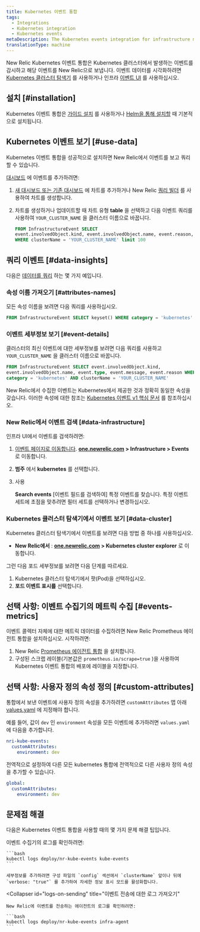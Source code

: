 ```yaml
---
title: Kubernetes 이벤트 통합
tags:
  - Integrations
  - Kubernetes integration
  - Kubernetes events
metaDescription: The Kubernetes events integration for infrastructure monitoring watches for events happening in Kubernetes clusters and sends them to New Relic.
translationType: machine
---
```


New Relic Kubernetes 이벤트 통합은 Kubernetes 클러스터에서 발생하는 이벤트를 감시하고 해당 이벤트를 New Relic으로 보냅니다. 이벤트 데이터를 시각화하려면 [Kubernetes 클러스터 탐색기](/docs/integrations/kubernetes-integration/cluster-explorer/kubernetes-cluster-explorer) 를 사용하거나 인프라 [이벤트 UI](/docs/infrastructure/new-relic-infrastructure/infrastructure-ui-pages/infrastructure-events-page-live-feed-every-config-change) 를 사용하십시오.

## 설치 [#installation]

Kubernetes 이벤트 통합은 [가이드 설치](/docs/kubernetes-pixie/kubernetes-integration/installation/kubernetes-integration-install-configure) 를 사용하거나 [Helm을 통해 설치할](/docs/kubernetes-pixie/kubernetes-integration/installation/install-kubernetes-integration-using-helm) 때 기본적으로 설치됩니다.

## Kubernetes 이벤트 보기 [#use-data]

Kubernetes 이벤트 통합을 성공적으로 설치하면 New Relic에서 이벤트를 보고 쿼리할 수 있습니다.

[대시보드](/docs/dashboards/new-relic-one-dashboards/get-started/introduction-new-relic-one-dashboards) 에 이벤트를 추가하려면:

1. [새 대시보드 또는 기존 대시보드](/docs/query-your-data/explore-query-data/dashboards/introduction-dashboards/) 에 차트를 추가하거나 New Relic [쿼리 빌더](/docs/chart-builder/use-chart-builder/get-started/introduction-chart-builder) 를 사용하여 차트를 생성합니다.

2. 차트를 생성하거나 업데이트할 때 차트 유형 **table** 을 선택하고 다음 이벤트 쿼리를 사용하여 `YOUR_CLUSTER_NAME` 을 클러스터 이름으로 바꿉니다.

   ```sql
   FROM InfrastructureEvent SELECT
   event.involvedObject.kind, event.involvedObject.name, event.reason,event.message
   WHERE clusterName = 'YOUR_CLUSTER_NAME' limit 100
   ```

## 쿼리 이벤트 [#data-insights]

다음은 [데이터를 쿼리](/docs/using-new-relic/data/understand-data/query-new-relic-data) 하는 몇 가지 예입니다.

### 속성 이름 가져오기 [#attributes-names]

모든 속성 이름을 보려면 다음 쿼리를 사용하십시오.

```sql
FROM InfrastructureEvent SELECT keyset() WHERE category = 'kubernetes'
```

### 이벤트 세부정보 보기 [#event-details]

클러스터의 최신 이벤트에 대한 세부정보를 보려면 다음 쿼리를 사용하고 `YOUR_CLUSTER_NAME` 을 클러스터 이름으로 바꿉니다.

```sql
FROM InfrastructureEvent SELECT event.involvedObject.kind,
event.involvedObject.name, event.type, event.message, event.reason WHERE
category = 'kubernetes' AND clusterName = 'YOUR_CLUSTER_NAME'
```

New Relic에서 수집한 이벤트는 Kubernetes에서 제공한 것과 정확히 동일한 속성을 갖습니다. 이러한 속성에 대한 참조는 [Kubernetes 이벤트 v1 핵심 문서](https://kubernetes.io/docs/reference/generated/kubernetes-api/v1.19/#event-v1-core) 를 참조하십시오.

### New Relic에서 이벤트 검색 [#data-infrastructure]

인프라 UI에서 이벤트를 검색하려면:

1. [이벤트 페이지로 이동합니다](https://one.newrelic.com). **[one.newrelic.com](https://one.newrelic.com/all-capabilities) > Infrastructure > Events** 로 이동합니다.

2. **범주** 에서 **kubernetes** 를 선택합니다.

3. 사용

   <Icon name="fe-search"/>

   **Search events** \[이벤트 필드를 검색하여] 특정 이벤트를 찾습니다. 특정 이벤트 세트에 초점을 맞추려면 필터 세트를 선택하거나 변경하십시오.

### Kubernetes 클러스터 탐색기에서 이벤트 보기 [#data-cluster]

Kubernetes 클러스터 탐색기에서 이벤트를 보려면 다음 방법 중 하나를 사용하십시오.

* **New Relic에서** : **[one.newrelic.com](https://one.newrelic.com/all-capabilities) > Kubernetes cluster explorer** 로 이동합니다.

그런 다음 포드 세부정보를 보려면 다음 단계를 따르세요.

1. Kubernetes 클러스터 탐색기에서 팟(Pod)을 선택하십시오.
2. **포드 이벤트 표시를** 선택합니다.

## 선택 사항: 이벤트 수집기의 메트릭 수집 [#events-metrics]

이벤트 콜렉터 자체에 대한 메트릭 데이터를 수집하려면 New Relic Prometheus 에이전트 통합을 설치하십시오. 시작하려면:

1. New Relic [Prometheus 에이전트 통합](/docs/infrastructure/prometheus-integrations/install-configure-prometheus-agent/install-prometheus-agent/) 을 설치합니다.
2. 구성된 스크랩 레이블(기본값은 `prometheus.io/scrape=true` )을 사용하여 Kubernetes 이벤트 통합의 배포에 레이블을 지정합니다.

## 선택 사항: 사용자 정의 속성 정의 [#custom-attributes]

통합에서 보낸 이벤트에 사용자 정의 속성을 추가하려면 `customAttributes` 맵 아래 [values.yaml](https://github.com/newrelic/nri-kube-events/blob/main/charts/nri-kube-events/values.yaml) 에 지정해야 합니다.

예를 들어, 값이 `dev` 인 `environment` 속성을 모든 이벤트에 추가하려면 `values.yaml` 에 다음을 추가합니다.

```yml
nri-kube-events:
  customAttributes:
    environment: dev
```

전역적으로 설정하여 다른 모든 kubernetes 통합에 전역적으로 다른 사용자 정의 속성을 추가할 수 있습니다.

```yml
global:
  customAttributes:
    environment: dev
```

## 문제점 해결

다음은 Kubernetes 이벤트 통합을 사용할 때의 몇 가지 문제 해결 팁입니다.

<CollapserGroup>
  <Collapser
    id="logs-on-collection"
    title="이벤트 수집에 대한 로그 가져오기"
  >
    이벤트 수집기의 로그를 확인하려면:

    ```bash
    kubectl logs deploy/nr-kube-events kube-events
    ```

    세부정보를 추가하려면 구성 파일의 `config` 섹션에서 `clusterName` 앞이나 뒤에 `verbose: "true"` 를 추가하여 자세한 정보 표시 모드를 활성화합니다.
  </Collapser>

  <Collapser
    id="logs-on-sending"
    title="이벤트 전송에 대한 로그 가져오기"
  >
    New Relic에 이벤트를 전송하는 에이전트의 로그를 확인하려면:

    ```bash
    kubectl logs deploy/nr-kube-events infra-agent
    ```
  </Collapser>
</CollapserGroup>